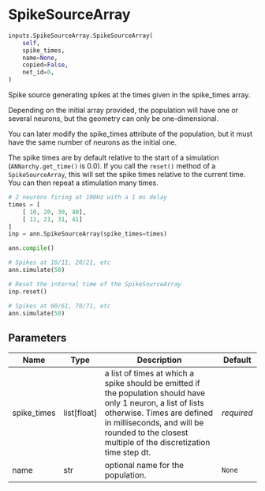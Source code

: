 # SpikeSourceArray { #ANNarchy.inputs.SpikeSourceArray.SpikeSourceArray }

```python
inputs.SpikeSourceArray.SpikeSourceArray(
    self,
    spike_times,
    name=None,
    copied=False,
    net_id=0,
)
```

Spike source generating spikes at the times given in the spike_times array.

Depending on the initial array provided, the population will have one or several neurons, but the geometry can only be one-dimensional.

You can later modify the spike_times attribute of the population, but it must have the same number of neurons as the initial one.

The spike times are by default relative to the start of a simulation (``ANNarchy.get_time()`` is 0.0).
If you call the ``reset()`` method of a ``SpikeSourceArray``, this will set the spike times relative to the current time.
You can then repeat a stimulation many times.

```python
# 2 neurons firing at 100Hz with a 1 ms delay
times = [
    [ 10, 20, 30, 40],
    [ 11, 21, 31, 41]
]
inp = ann.SpikeSourceArray(spike_times=times)

ann.compile()

# Spikes at 10/11, 20/21, etc
ann.simulate(50)

# Reset the internal time of the SpikeSourceArray
inp.reset()

# Spikes at 60/61, 70/71, etc
ann.simulate(50)
```

## Parameters {.doc-section .doc-section-parameters}

| Name        | Type          | Description                                                                                                                                                                                                                                   | Default    |
|-------------|---------------|-----------------------------------------------------------------------------------------------------------------------------------------------------------------------------------------------------------------------------------------------|------------|
| spike_times | list\[float\] | a list of times at which a spike should be emitted if the population should have only 1 neuron, a list of lists otherwise. Times are defined in milliseconds, and will be rounded to the closest multiple of the discretization time step dt. | _required_ |
| name        | str           | optional name for the population.                                                                                                                                                                                                             | `None`     |
